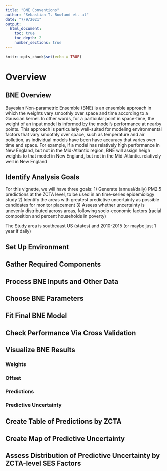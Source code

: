 ```yaml
---
title: "BNE Conventions"
author: "Sebastian T. Rowland et. al"
date: "7/9/2021"
output: 
  html_document:
    toc: true 
    toc_depth: 2
    number_sections: true
---
```


```r
knitr::opts_chunk$set(echo = TRUE)
```

# Overview
## BNE Overview 
 Bayesian Non-parametric Ensemble (BNE) is an ensemble approach in which the 
 weights vary smoothly over space and time according to a Gaussian kernel. In 
 other words, for a particular point in space-time, the weight of an input model
 is informed by the model's performance at nearby points. This approach is 
 particularly well-suited for modeling environmental factors that vary smoothly
 over space, such as temperature and air pollution, as individual models have been 
 have accuracy that varies over time and space. For example, if a model has relatively 
 high performance in New England, but not in the Mid-Atlantic region, BNE will 
 assign heigh weights to that model in New England, but not in the Mid-Atlantic.
 relatively well in New England 
 
## Identify Analysis Goals
For this vignette, we will have three goals: 
1) Generate (annual/daily) PM2.5 predictions at the ZCTA level, to be used in 
an time-series epidemiology study
2) Identify the areas with greatest predictive uncertainty as possible candidates 
for monitor placement
3) Assess whether uncertainty is unevenly distributed across areas, following 
socio-economic factors (racial composition and percent households in poverty)

The Study area is southeaast US (states) and 2010-2015 (or maybe just 1 year if daily)

## Set Up Environment

## Gather Required Components

## Process BNE Inputs and Other Data

## Choose BNE Parameters

## Fit Final BNE Model 

## Check Performance Via Cross Validation 

## Visualize BNE Results 
### Weights 
### Offset 
### Predictions 
### Predictive Uncertainty

## Create Table of Predictions by ZCTA 

## Create Map of Predictive Uncertainty 

## Assess Distribution of Predictive Uncertainty by ZCTA-level SES Factors



